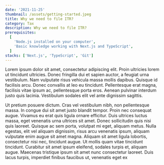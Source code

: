 ```yaml
---
date: '2021-11-25'
thumbnail: /assets/getting-started.jpeg
title: Why we need to file ITR?
category: Tax
description: Why we need to file ITR?
prerequisites:
  [
    'Node.js installed on your computer',
    'Basic knowledge working with Next.js and TypeScript',
  ]
stacks: ['Next.js', 'TypeScript', 'Git']
---
```


<Prerequisites />

<Stacks />

Lorem ipsum dolor sit amet, consectetur adipiscing elit. Proin ultricies lorem ut tincidunt ultricies. Donec fringilla dui et sapien auctor, a feugiat urna vestibulum. Nam vulputate risus vehicula massa mollis dapibus. Quisque id facilisis arcu. Donec convallis at leo eu tincidunt. Pellentesque erat magna, facilisis vitae ipsum ac, pellentesque porta eros. Aenean pulvinar interdum justo quis lacinia. Vestibulum sodales elit vel ante dignissim sagittis.

Ut pretium posuere dictum. Cras vel vestibulum nibh, non pellentesque massa. In congue dui sit amet justo blandit tempor. Proin nec consequat augue. Vivamus eu erat quis ligula ornare efficitur. Duis ultrices luctus massa, eget venenatis urna ultrices sit amet. Donec sollicitudin quis nisi quis laoreet. Quisque ac sem porta, volutpat mi eget, aliquam metus. Nulla egestas, elit vel aliquam dignissim, risus arcu venenatis ipsum, aliquam vulputate enim augue sit amet magna. Aliquam sit amet ligula lobortis, consectetur nisi nec, tincidunt augue. Ut mollis quam vitae tincidunt tincidunt. Curabitur sit amet ipsum eleifend, sodales turpis et, aliquam augue. Maecenas tristique ipsum sit amet nunc consectetur laoreet. Duis lacus turpis, imperdiet finibus faucibus ut, venenatis eget ex
